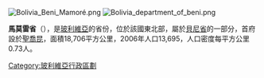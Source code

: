 [[Image:Bolivia_Beni_Mamoré.png|right]]
[[Image:Bolivia_department_of_beni.png|right]]

'''馬莫雷省'''（{{lang-es|Provincia de Mamoré}}），是[[玻利維亞|玻利維亞]]的省份，位於該國東北部，屬於[[貝尼省|貝尼省]]的一部分，首府設於[[聖喬昆_(貝尼省)|聖喬昆]]，面積18,706平方公里，2006年人口13,695，人口密度每平方公里0.73人。

{{coord|13.167|S|64.667|W|display=title|format=dms|source:dewiki}}

{{Bolivia-geo-stub}}
{{玻利維亞省份}}

[[Category:玻利維亞行政區劃|Category:玻利維亞行政區劃]]